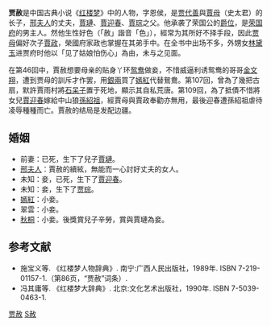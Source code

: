 {{no footnotes|time=2019-06-17T05:30:02+00:00}}
'''贾赦'''是中国古典小说《[[红楼梦|红楼梦]]》中的人物，字恩侯，是[[贾代善|贾代善]]與[[賈母|賈母]]（史太君）的长子，[[邢夫人_(红楼梦)|邢夫人]]的丈夫，[[賈璉|賈璉]]、[[賈迎春|賈迎春]]、[[红楼梦人物列表#玉旁、春字辈|賈琮]]之父。他承袭了荣国公的[[爵位|爵位]]，是[[荣国府|荣国府]]的男主人。然他生性好色（「赦」諧音「色」），經常为其所好不择手段，因此[[贾母|贾母]]偏好次子[[賈政|賈政]]，榮國府家政也掌握在其弟手中。在全书中出场不多，外甥女[[林黛玉|林黛玉]]进贾府时他以「见了姑娘怕伤心」為由，未与之见面。

在第46回中，賈赦想要母亲的贴身丫环[[鸳鸯_(人物)|鸳鸯]]做妾，不惜威逼利诱鸳鸯的哥哥[[金文翔|金文翔]]，遭到贾母的訓斥才作罢，用[[銀兩|銀兩]]買了[[嫣紅|嫣紅]]代替鴛鴦。第107回，曾為了幾把古扇，默許賈雨村將[[石呆子|石呆子]]置于死地，顯示其自私荒唐。第109回，為了抵債不惜將女兒[[賈迎春|賈迎春]]嫁給中山狼[[孫紹祖|孫紹祖]]，經賈母與賈政奉勸亦無用，最後迎春遭孫紹祖虐待凌辱種種而亡。賈赦的结局是发配边疆。

==婚姻==

*前妻：已死，生下了兒子[[賈璉|賈璉]]。
*[[邢夫人_(红楼梦)|邢夫人]]：賈赦的續絃，無能而一心討好丈夫的女人。
*未知：妾，已死，生下了[[賈迎春|賈迎春]]。
*未知：妾，生下了[[贾琮_(红楼梦)|贾琮]]。
*[[嫣紅|嫣紅]]：小妾。
*翠雲：小妾。
*[[秋桐|秋桐]]：小妾。後獎賞兒子辛勞，賞與賈璉為妾。

== 参考文献 ==
* 施宝义等. 《红楼梦人物辞典》. 南宁:广西人民出版社，1989年. ISBN 7-219-01157-1.（第86页，“贾赦”词条）.
* 冯其庸等. 《红楼梦大辞典》. 北京:文化艺术出版社，1990年. ISBN 7-5039-0463-1.
{{红楼梦}}

[[Category:紅樓夢人物|贾赦]]
[[Category:贾姓|S赦]]